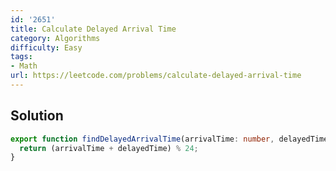 ```yaml
---
id: '2651'
title: Calculate Delayed Arrival Time
category: Algorithms
difficulty: Easy
tags:
- Math
url: https://leetcode.com/problems/calculate-delayed-arrival-time
---
```


## Solution

```typescript filename="solution.ts" copy
export function findDelayedArrivalTime(arrivalTime: number, delayedTime: number): number {
  return (arrivalTime + delayedTime) % 24;
}
```

